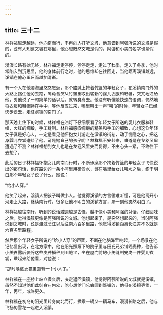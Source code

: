```yaml
---
---
---
```

title: 三十二
---



林祥福越走越远，他向南而行，不再向人打听文城，他意识到阿强所说的文城是假的，没有人知道文城在哪里，他心想既然文城是假的，阿强和小美的名字也是假的。

漫漫长路有始无终，林祥福走走停停，停停走走，走过了秋季，走入了冬季，他时常陷入到沉思里，他的身体前行之时，他的思维却在往回走，当他距离溪镇越远，溪镇在他心里反而越加清晰。

有一个人在他脑海里悠悠忘返，那个胳膊上挎着竹篮的年轻女子，在溪镇南门外的大路上挡住他的去路，嘴角含笑从竹篮里取出崭新的婴儿衣服和鞋帽，突兀地递给他，对他说了一句简单的话以后，就转身离去。他没有听懂她快速的语调，愕然地将衣服和鞋帽捧在手中，等他反应过来，嘴里叫出一声“喂”的时候，年轻女子已经快步走去，走进溪镇的南门了。

那天晚上住下的时候，林祥福在油灯下仔细察看了年轻女子所送的婴儿衣服和鞋帽，大红的绸缎，手工缝制。林祥福感叹绸缎的精美和手工的细致，心想这位年轻女子真是好心人，一定是看见他怀抱女儿游走在溪镇的街巷，动了恻隐之心，把这身婴儿衣裳送给了他。可是她自己的孩子呢？林祥福不安起来，难道是在龙卷风里遭遇了不测？林祥福想到女儿也是在龙卷风里失而复得，不由心头一紧，不敢往下去想了。

此后的日子林祥福怀抱女儿向南而行时，不断琢磨那个挎着竹篮的年轻女子飞快说出的那句话，他在路边的一条小河里用碗舀水，含在嘴里给女儿喂水之后，终于明白那个年轻女子说了什么，她说：

“给小人穿。”

他笑了起来，溪镇人把孩子叫做小人。他觉得溪镇的方言很难听懂，可是他离开小河走上大路，继续南行时，很多让他不明白的溪镇方言，那一刻他突然明白了。

林祥福越往南行，听到的说话腔调越是古怪，越不像小美和阿强的对话，仔细回味之后，觉得溪镇更像是阿强所说的文城。他想起来了，是突然想起来的，当时阿强说到文城时，说是渡过长江以后往南六百多里路，他觉得溪镇距离长江差不多就是六百多里路程。

然后那个年轻女子所说的“给小人穿”的声音，不断在他脑海里响起，一个场景在他记忆里出现，在北方家中，他在阳光照耀下的院子里与田氏兄弟铺晒麦种，他告诉小美白露后要将这些麦种播种到田地里，坐在屋门前的小美缝制完成一件婴儿衣裳，举起来给他看，对他说：

“那时候这衣裳里面有一个小人了。”

林祥福在一座桥上站立很久后，决定返回溪镇，他觉得阿强所说的文城就是溪镇，虽然不知道他们此刻身在何处，他心想他们总会回到溪镇的，他将在溪镇等候，一年，两年，或许更久。

林祥福在初冬的阳光里转身向北而行，换乘一辆又一辆马车，漫漫长路之后，他与飞扬的雪花一起进入溪镇。